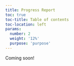 ```yaml
---
title: Progress Report
toc: true
toc-title: Table of contents
toc-location: left
params:
  number: 2
  weight: '12%'
  purpose: 'purpose'
---
```


Coming soon!